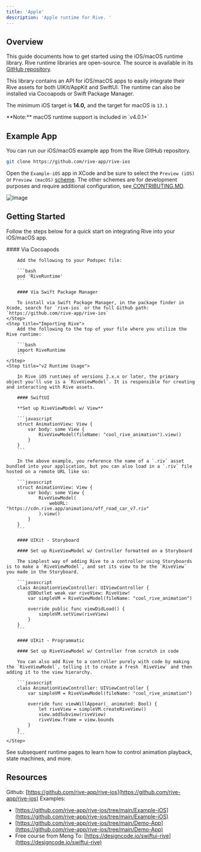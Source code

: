 ```yaml
---
title: 'Apple'
description: 'Apple runtime for Rive. '
---
```



<NoteOnFeatureSupport/>

## Overview

This guide documents how to get started using the iOS/macOS runtime library. Rive runtime libraries are open-source. The source is available in its [GitHub repository](https://github.com/rive-app/rive-ios).

This library contains an API for iOS/macOS apps to easily integrate their Rive assets for both UIKit/AppKit and SwiftUI. The runtime can also be installed via Cocoapods or Swift Package Manager.

The minimum iOS target is **14.0,** and the target for macOS is `13.1`

<Note>
 **Note:** macOS runtime support is included in `v4.0.1+`
</Note>

## Example App

You can run our iOS/macOS example app from the Rive GitHub repository.

```bash
git clone https://github.com/rive-app/rive-ios
```

Open the `Example-iOS` app in XCode and be sure to select the `Preview (iOS)` or `Preview (macOS)` [scheme](https://developer.apple.com/documentation/xcode/customizing-the-build-schemes-for-a-project). The other schemes are for development purposes and require additional configuration, see[ ](https://github.com/rive-app/rive-ios/blob/main/CONTRIBUTING.md)[CONTRIBUTING.MD](https://github.com/rive-app/rive-ios/blob/main/CONTRIBUTING.md).

![Image](https://ucarecdn.com/f4e4f632-f24d-47ed-b19c-0c961da458e8/)

## Getting Started

Follow the steps below for a quick start on integrating Rive into your iOS/macOS app.

<Steps>
    <Step title="Install the dependency">
        #### Via Cocoapods

        Add the following to your Podspec file:

        ```bash
        pod 'RiveRuntime'
        ```

        #### Via Swift Package Manager 

        To install via Swift Package Manager, in the package finder in Xcode, search for `rive-ios` or the full Github path: `https://github.com/rive-app/rive-ios`
    </Step>
    <Step title="Importing Rive">
        Add the following to the top of your file where you utilize the Rive runtime:

        ```bash
        import RiveRuntime
        ```
    </Step>
    <Step title="v2 Runtime Usage">

        In Rive iOS runtimes of versions 2.x.x or later, the primary object you'll use is a `RiveViewModel`. It is responsible for creating and interacting with Rive assets.

        #### SwiftUI

        **Set up RiveViewModel w/ View**

        ```javascript
        struct AnimationView: View {
            var body: some View {
                RiveViewModel(fileName: "cool_rive_animation").view()
            }
        }
        ```

        In the above example, you reference the name of a `.riv` asset bundled into your application, but you can also load in a `.riv` file hosted on a remote URL like so:

        ```javascript
        struct AnimationView: View {
            var body: some View {
                RiveViewModel(
                    webURL: "https://cdn.rive.app/animations/off_road_car_v7.riv"
                ).view()
            }
        }
        ```

        #### UIKit - Storyboard

        #### Set up RiveViewModel w/ Controller formatted on a Storyboard

        The simplest way of adding Rive to a controller using Storyboards is to make a `RiveViewModel`, and set its view to be the `RiveView` you made in the Storyboard.

        ```javascript
        class AnimationViewController: UIViewController {
            @IBOutlet weak var riveView: RiveView!
            var simpleVM = RiveViewModel(fileName: "cool_rive_animation")

            override public func viewDidLoad() {
                simpleVM.setView(riveView)
            }
        }
        ```

        #### UIKit - Programmatic 

        #### Set up RiveViewModel w/ Controller from scratch in code

        You can also add Rive to a controller purely with code by making the `RiveViewModel`, telling it to create a fresh `RiveView` and then adding it to the view hierarchy.

        ```javascript
        class AnimationViewController: UIViewController {
            var simpleVM = RiveViewModel(fileName: "cool_rive_animation")
            
            override func viewWillAppear(_ animated: Bool) {
                let riveView = simpleVM.createRiveView()
                view.addSubview(riveView)
                riveView.frame = view.bounds
            }
        }
        ```
    </Step>
</Steps>

See subsequent runtime pages to learn how to control animation playback, state machines, and more.

## Resources

Github: [https://github.com/rive-app/rive-ios](https://github.com/rive-app/rive-ios) Examples:

- [https://github.com/rive-app/rive-ios/tree/main/Example-iOS](https://github.com/rive-app/rive-ios/tree/main/Example-iOS)
- [https://github.com/rive-app/rive-ios/tree/main/Demo-App](https://github.com/rive-app/rive-ios/tree/main/Demo-App)
- Free course from Meng To: [https://designcode.io/swiftui-rive](https://designcode.io/swiftui-rive)